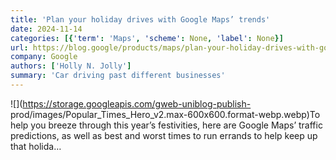 ```yaml
---
title: 'Plan your holiday drives with Google Maps’ trends'
date: 2024-11-14
categories: [{'term': 'Maps', 'scheme': None, 'label': None}]
url: https://blog.google/products/maps/plan-your-holiday-drives-with-google-maps-trends/
company: Google
authors: ['Holly N. Jolly']
summary: 'Car driving past different businesses'
---
```



![](https://storage.googleapis.com/gweb-uniblog-publish-
prod/images/Popular_Times_Hero_v2.max-600x600.format-webp.webp)To help you
breeze through this year’s festivities, here are Google Maps’ traffic
predictions, as well as best and worst times to run errands to help keep up
that holida…

